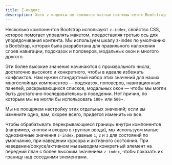 ```yaml
---
title: Z-индекс
description: Хотя z-индексы не являются частью системы сеток Bootstrap, они играют важную роль в том, как наши компоненты накладываются друг на друга и взаимодействуют друг с другом.
---
```


Несколько компонентов Bootstrap используют `z-index`, свойство CSS, которое помогает управлять макетом, предоставляя третью ось для упорядочивания контента. Мы используем шкалу z-index по умолчанию в Bootstrap, которая была разработана для правильного наложения слоев навигации, подсказок и поповеров, модальных окон и многого другого.

Эти более высокие значения начинаются с произвольного числа, достаточно высокого и конкретного, чтобы в идеале избежать конфликтов. Нам нужен стандартный набор этих значений для наших многослойных компонентов — подсказок, поповеров, навигационных панелей, раскрывающихся списков, модальных окон — чтобы мы могли быть достаточно последовательны в поведении. Нет причин, по которым мы не могли бы использовать `100`+ или `500`+.

Мы не поощряем настройку этих отдельных значений; если вы измените одно, вам, скорее всего, придется изменить их все.

<ScssDocs name="zindex-stack" file="scss/_variables.scss" />

Чтобы обрабатывать перекрывающиеся границы внутри компонентов (например, кнопок и входов в группах ввода), мы используем малые однозначные значения `z-index`, равные `1`, `2` и `3` для состояний по умолчанию, при наведении курсора и активного состояния. При наведении/фокусе/активном мы выводим конкретный элемент на передний план с более высоким значением `z-index`, чтобы показать их границу над соседними элементами.
